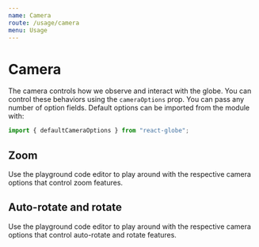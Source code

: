 ```yaml
---
name: Camera
route: /usage/camera
menu: Usage
---
```




# Camera

The camera controls how we observe and interact with the globe. You can control these behaviors using the `cameraOptions` prop. You can pass any number of option fields. Default options can be imported from the module with:

```js
import { defaultCameraOptions } from "react-globe";
```

## Zoom

Use the playground code editor to play around with the respective camera options that control zoom features.

<Playground>
  <ReactGlobe
    cameraOptions={{
      enableZoom: true,
      distanceRadiusScale: 5,
      maxDistanceRadiusScale: 15,
      zoomSpeed: 2
    }}
  />
</Playground>

## Auto-rotate and rotate

Use the playground code editor to play around with the respective camera options that control auto-rotate and rotate features.

<Playground>
  <ReactGlobe
    cameraOptions={{
      autoRotateSpeed: 1,
      enableAutoRotate: true,
      enableRotate: true,
      maxPolarAngle: (Math.PI * 9) / 16,
      minPolarAngle: (Math.PI * 7) / 16,
      rotateSpeed: 0.5
    }}
  />
</Playground>
